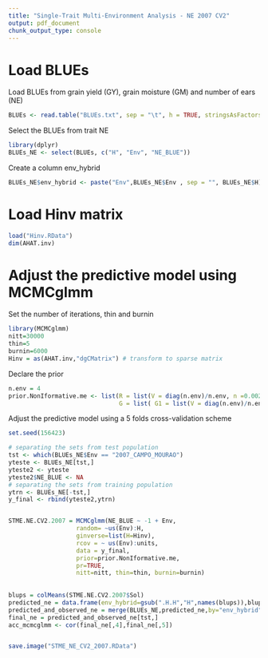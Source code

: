 ---
title: "Single-Trait Multi-Environment Analysis - NE 2007 CV2"
output: pdf_document
chunk_output_type: console
---
# Load BLUEs


Load BLUEs from grain yield (GY), grain moisture (GM) and number of ears (NE)

```{r eval=FALSE, message=FALSE}
BLUEs <- read.table("BLUEs.txt", sep = "\t", h = TRUE, stringsAsFactors = F)
```

Select the BLUEs from trait NE 

```{r eval=FALSE, message=FALSE}
library(dplyr)
BLUEs_NE <- select(BLUEs, c("H", "Env", "NE_BLUE"))
```

Create a column env_hybrid

```{r eval=FALSE, message=FALSE}
BLUEs_NE$env_hybrid <- paste("Env",BLUEs_NE$Env , sep = "", BLUEs_NE$H)
```

# Load Hinv matrix

```{r eval=FALSE, message=FALSE}
load("Hinv.RData")
dim(AHAT.inv)
```


# Adjust the predictive model using MCMCglmm


Set the number of iterations, thin and burnin

```{r eval=FALSE, message=FALSE}
library(MCMCglmm)
nitt=30000
thin=5
burnin=6000
Hinv = as(AHAT.inv,"dgCMatrix") # transform to sparse matrix
```

Declare the prior

```{r eval=FALSE, message=FALSE}
n.env = 4
prior.NonIformative.me <- list(R = list(V = diag(n.env)/n.env, n =0.002), 
                               G = list( G1 = list(V = diag(n.env)/n.env, n = 0.002)))
```


Adjust the predictive model using a 5 folds cross-validation scheme

```{r, eval=FALSE, message=FALSE}
set.seed(156423) 

# separating the sets from test population
tst <- which(BLUEs_NE$Env == "2007_CAMPO_MOURAO")
yteste <- BLUEs_NE[tst,]
yteste2 <- yteste
yteste2$NE_BLUE <- NA
# separating the sets from training population
ytrn <- BLUEs_NE[-tst,]
y_final <- rbind(yteste2,ytrn)


STME.NE.CV2.2007 = MCMCglmm(NE_BLUE ~ -1 + Env,
                   random= ~us(Env):H,
                   ginverse=list(H=Hinv),
                   rcov = ~ us(Env):units,
                   data = y_final, 
                   prior=prior.NonIformative.me,
                   pr=TRUE,
                   nitt=nitt, thin=thin, burnin=burnin)
  
   
blups = colMeans(STME.NE.CV2.2007$Sol)
predicted_ne = data.frame(env_hybrid=gsub(".H.H","H",names(blups)),blups)
predicted_and_observed_ne = merge(BLUEs_NE,predicted_ne,by="env_hybrid")
final_ne = predicted_and_observed_ne[tst,]
acc_mcmcglmm <- cor(final_ne[,4],final_ne[,5])


save.image("STME_NE_CV2_2007.RData")  
```



